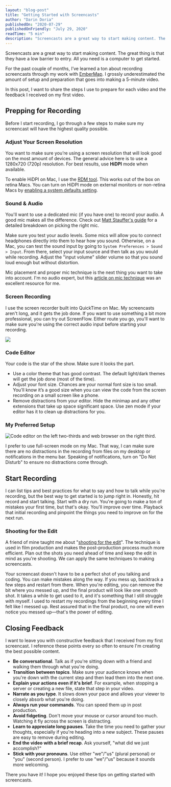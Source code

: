 ```yaml
---
layout: "blog-post"
title: "Getting Started with Screencasts"
author: "Darin Doria"
publishedOn: "2020-07-29"
publishedOnFriendly: "July 29, 2020"
readTime: "5 min"
description: "Screencasts are a great way to start making content. The great thing is that they have a low barrier to entry. All you need is a computer to get started. In this post I go over what I've learned from the past few months of doing screencasts."
---
```



Screencasts are a great way to start making content. The great thing is that they have a low barrier to entry. All you need is a computer to get started.

For the past couple of months, I’ve learned a ton about recording screencasts through my work with [EmberMap](https://embermap.com). I grossly underestimated the amount of setup and preparation that goes into making a 5-minute video.

In this post, I want to share the steps I use to prepare for each video and the feedback I received on my first video.

## Prepping for Recording

Before I start recording, I go through a few steps to make sure my screencast will have the highest quality possible.

### Adjust Your Screen Resolution

You want to make sure you’re using a screen resolution that will look good on the most amount of devices. The general advice here is to use a 1280x720 (720p) resolution. For best results, use **HiDPI** mode when available.

To enable HiDPI on Mac, I use the [RDM tool](https://github.com/avibrazil/RDM). This works out of the box on retina Macs. You can turn on HiDPI mode on external monitors or non-retina Macs by [enabling a system defaults setting](http://cocoamanifest.net/articles/2013/01/turn-on-hidpi-retina-mode-on-an-ordinary-mac.html).

### Sound & Audio

You'll want to use a dedicated mic (if you have one) to record your audio. A good mic makes all the difference. Check out [Matt Stauffer's guide](https://mattstauffer.com/blog/setting-up-your-webcam-lights-and-audio-for-remote-work-podcasting-videos-and-streaming/#audio) for a detailed breakdown on picking the right mic.

Make sure you test your audio levels. Some mics will allow you to connect headphones directly into them to hear how you sound. Otherwise, on a Mac, you can test the sound input by going to `System Preferences > Sound > Input`. From there, select your input source and then talk as you would while recording. Adjust the "input volume" slider volume so that you sound loud enough but without distortion.

Mic placement and proper mic technique is the next thing you want to take into account. I'm no audio expert, but this [article on mic technique](https://www.podcastmotor.com/proper-mic-technique-can-make-sound-great-even-without-editing/) was an excellent resource for me.

### Screen Recording

I use the screen recorder built into QuickTime on Mac. My screencasts aren't long, and it gets the job done. If you want to use something a bit more professional, you can try out ScreenFlow. Either route you go, you'll want to make sure you're using the correct audio input before starting your recording.

<Image
  src="/assets/screen-recording-mic.png"
  caption='You can select your mic in QuickTime under the "Options" menu.'
/>

### Code Editor

Your code is the star of the show. Make sure it looks the part.

- Use a color theme that has good contrast. The default light/dark themes will get the job done (most of the time).
- Adjust your font size. Chances are your normal font size is too small. You’ll know it’s a good size when you can view the code from the screen recording on a small screen like a phone.
- Remove distractions from your editor. Hide the minimap and any other extensions that take up space significant space. Use zen mode if your editor has it to clean up distractions for you.

### My Preferred Setup

<Image
  src="/assets/recording-setup.png"
  alt="Code editor on the left two-thirds and web browser on the right third."
  caption="Full screen mode on Mac with VSCode on the left and Chrome on the right."
/>

I prefer to use full-screen mode on my Mac. That way, I can make sure there are no
distractions in the recording from files on my desktop or notifications in the menu
bar. Speaking of notifications, turn on "Do Not Disturb" to ensure no distractions
come through.

## Start Recording

I can list tips and best practices for what to say and how to talk while you're recording, but the best way to get started is to jump right in. Honestly, hit record and start talking. Start with a dry run. You're going to make a ton of mistakes your first time, but that's okay. You'll improve over time. Playback that initial recording and pinpoint the things you need to improve on for the next run.

### Shooting for the Edit

A friend of mine taught me about "[shooting for the edit](https://wistia.com/learn/production/shooting-for-the-edit)". The technique is used in film production and makes the post-production process much more efficient. Plan out the shots you need ahead of time and keep the edit in mind as you're shooting. We can apply the same techniques to making screencasts.

Your screencast doesn't have to be a perfect shot of you talking and coding. You can make mistakes along the way. If you mess up, backtrack a few steps and restart from there. When you're editing, you can remove the bit where you messed up, and the final product will look like one smooth shot. It takes a while to get used to it, and it's something that I still struggle with myself. I used to restart my recordings from the beginning every time I felt like I messed up. Rest assured that in the final product, no one will even notice you messed up—that's the power of editing.

## Closing Feedback

I want to leave you with constructive feedback that I received from my first screencast. I reference these points every so often to ensure I'm creating the best possible content.

- **Be conversational**. Talk as if you're sitting down with a friend and walking them through what you're doing.
- **Transition between topics**. Make sure your audience knows when you're down with the current step and then lead them into the next one.
- **Explain your actions even if it's brief**. For example, when stopping a server or creating a new file, state that step in your video.
- **Narrate as you type**. It slows down your pace and allows your viewer to closely absorb what you're doing.
- **Always run your commands**. You can speed them up in post production.
- **Avoid fidgeting**. Don't move your mouse or cursor around too much. Watching it fly across the screen is distracting.
- **Learn to appreciate long pauses**. Take the time you need to gather your thoughts, especially if you're heading into a new subject. These pauses are easy to remove during editing.
- **End the video with a brief recap**. Ask yourself, "what did we just accomplish?"
- **Stick with your pronouns**. Use either "we"/"us" (plural personal) or "you" (second person). I prefer to use "we"/"us" because it sounds more welcoming.

There you have it! I hope you enjoyed these tips on getting started with screencasts.
